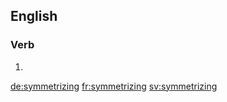 
==English==

===Verb===
{{head|en}}

# {{present participle of|symmetrize|lang=en}}

[[de:symmetrizing]]
[[fr:symmetrizing]]
[[sv:symmetrizing]]